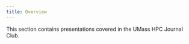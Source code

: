 ```yaml
---
title: Overview
---
```


This section contains presentations covered in the UMass HPC Journal Club.
